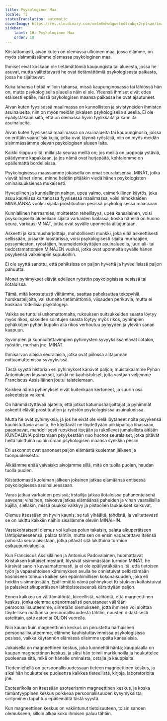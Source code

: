 ```yaml
---
title: Psykologinen Maa
locale: fi
statusTranslation: automatic
coverImage: https://res.cloudinary.com/xmfm6mhw3gwctndtcubgx2rptnae/image/upload/v1741354419/small_cover_la_gran_rebelion_28716e29d2.webp
sidebar:
    label: 18. Psykologinen Maa
    order: 18
---
```

Kiistattomasti, aivan kuten on olemassa ulkoinen maa, jossa elämme, on myös sisimmässämme olemassa psykologinen maa.

Ihmiset eivät koskaan ole tietämättömiä kaupungista tai alueesta, jossa he asuvat, mutta valitettavasti he ovat tietämättömiä psykologisesta paikasta, jossa he sijaitsevat.

Kuka tahansa tietää milloin tahansa, missä kaupunginosassa tai lähiössä hän on, mutta psykologisella alueella näin ei ole. Yleensä ihmiset eivät edes etäisesti epäile, missä psykologisen maansa paikassa he ovat ajautuneet.

Aivan kuten fyysisessä maailmassa on kunnollisten ja sivistyneiden ihmisten asuinalueita, niin on myös meidän jokaisen psykologisella alueella. Ei ole epäilystäkään siitä, että on olemassa hyvin tyylikkäitä ja kauniita asuinalueita.

Aivan kuten fyysisessä maailmassa on asuinalueita tai kaupunginosia, joissa on erittäin vaarallisia kujia, jotka ovat täynnä ryöstäjiä, niin on myös meidän sisimmässämme olevan psykologisen alueen laita.

Kaikki riippuu siitä, millaista seuraa meillä on; jos meillä on juoppoja ystäviä, päädymme kapakkaan, ja jos nämä ovat hurjapäitä, kohtalomme on epäilemättä bordelleissa.

Psykologisessa maassamme jokaisella on omat seuralaisensa, MINÄT, jotka vievät hänet sinne, minne heidän pitääkin viedä hänen psykologisten ominaisuuksiensa mukaisesti.

Hyveellinen ja kunniallinen nainen, upea vaimo, esimerkillinen käytös, joka asuu kauniissa kartanossa fyysisessä maailmassa, voisi himokkaiden MINÄJÄNSÄ vuoksi sijaita prostituution pesissä psykologisessa maassaan.

Kunniallinen herrasmies, moitteeton rehellisyys, upea kansalainen, voisi psykologisella alueellaan sijaita varkaiden luolassa, koska hänellä on huono seura, varkaus-MINÄT, jotka ovat syvälle uponneita alitajuntaan.

Askeetti ja katumusharjoittaja, mahdollisesti munkki, joka elää askeettisesti sellissään, jossakin luostarissa, voisi psykologisesti sijaita murhaajien, pyssymiesten, ryöstäjien, huumeidenkäyttäjien asuinalueella, juuri ali- tai tiedostamattomien MINÄJEN vuoksi, jotka ovat uponneita syvälle hänen psyykensä vaikeimpiin sopukoihin.

Ei ole syyttä sanottu, että pahiksissa on paljon hyvettä ja hyveellisissä paljon pahuutta.

Monet pyhimykset elävät edelleen ryöstön psykologisissa pesissä tai ilotaloissa.

Tämä, mitä korostetusti väitämme, saattaa paheksuttaa tekopyhiä, hurskastelijoita, valistuneita tietämättömiä, viisauden perikuvia, mutta ei koskaan todellisia psykologeja.

Vaikka se tuntuisi uskomattomalta, rukouksen suitsukkeiden seasta löytyy myös rikos, säkeiden sointujen seasta löytyy myös rikos, pyhimpien pyhäkköjen pyhän kupolin alla rikos verhoutuu pyhyyden ja ylevän sanan kaapuun.

Syvimpien ja kunnioitettavimpien pyhimysten syvyyksissä elävät ilotalon, ryöstön, murhan jne. MINÄT.

Ihmisarvon alaisia seuralaisia, jotka ovat piilossa alitajunnan mittaamattomissa syvyyksissä.

Tästä syystä historian eri pyhimykset kärsivät paljon; muistakaamme Pyhän Antoniuksen kiusaukset, kaikki ne kauhistukset, joita vastaan veljemme Franciscus Assisiläinen joutui taistelemaan.

Kaikkea nämä pyhimykset eivät kuitenkaan kertoneet, ja suurin osa askeeteista vaikeni.

On hämmästyttävää ajatella, että jotkut katumusharjoittajat ja pyhimmät askeetit elävät prostituution ja ryöstön psykologisissa asuinalueissa.

Mutta he ovat pyhimyksiä, ja jos he eivät ole vielä löytäneet noita psyykensä kauhistuttavia asioita, he käyttävät ne löydettyään piikkipaitoja lihassaan, paastoavat, mahdollisesti ruoskivat itseään ja rukoilevat jumalallista äitiään KUNDALINIA poistamaan psyykestään nuo huonot seuralaiset, jotka pitävät heitä lukittuina noihin oman psykologisen maansa synkkiin pesiin.

Eri uskonnot ovat sanoneet paljon elämästä kuoleman jälkeen ja tuonpuoleisesta.

Älkäämme enää vaivaisko aivojamme sillä, mitä on tuolla puolen, haudan tuolla puolen.

Kiistattomasti kuoleman jälkeen jokainen jatkaa elämäänsä entisessä psykologisessa asuinalueessaan.

Varas jatkaa varkaiden pesissä; irstailija jatkaa ilotaloissa pahanenteisenä aaveena; vihainen, raivoava jatkaa elämäänsä paheiden ja vihan vaarallisilla kujilla, sielläkin, missä puukko välkkyy ja pistoolien laukaukset kaikuvat.

Olemus itsessään on hyvin kaunis, se tuli ylhäältä, tähdistä, ja valitettavasti se on lukittu kaikkiin näihin sisällämme oleviin MINÄIHIN.

Vastakohtaisesti olemus voi kulkea polun takaisin, palata alkuperäiseen lähtöpisteeseensä, palata tähtiin, mutta sen on ensin vapautettava itsensä pahoista seuralaisistaan, jotka pitävät sitä lukittuina turmion esikaupunkialueilla.

Kun Franciscus Assisiläinen ja Antonius Padovalainen, huomattavat Kristuksen kaltaiset mestarit, löysivät sisimmästään turmion MINÄT, he kärsivät sanoin kuvaamattomasti, ja ei ole epäilystäkään siitä, että tietoisen työn ja vapaaehtoisen kärsimyksen avulla he onnistuivat pelkistämään kosmiseen tomuun kaiken sen epäinhimillisen kokonaisuuden, joka eli heidän sisimmässään. Epäilemättä nämä pyhimykset Kristuksen kaltaistuivat ja palasivat alkuperäiseen lähtöpisteeseensä kärsittyään paljon.

Ennen kaikkea on välttämätöntä, kiireellistä, välitöntä, että magneettinen keskus, jonka olemme epänormaalisti perustaneet väärään persoonallisuuteemme, siirretään olemukseen, jotta ihminen voi aloittaa täydellisen matkansa persoonallisuudesta tähtiin, nousten didaktisesti asteittain, aste asteelta OLION vuorella.

Niin kauan kuin magneettinen keskus on perustettu harhaiseen persoonallisuuteemme, elämme kauhistuttavimmissa psykologisissa pesissä, vaikka käytännön elämässä olisimme upeita kansalaisia.

Jokaisella on magneettinen keskus, joka luonnehtii häntä; kauppiaalla on kaupan magneettinen keskus, ja siksi hän toimii markkinoilla ja houkuttelee puoleensa sitä, mikä on hänelle ominaista, ostajia ja kauppiaita.

Tiedemiehellä on persoonallisuudessaan tieteen magneettinen keskus, ja siksi hän houkuttelee puoleensa kaikkea tieteellistä, kirjoja, laboratorioita jne.

Esoteerikolla on itsessään esoteerismin magneettinen keskus, ja koska tämäntyyppinen keskus poikkeaa persoonallisuuden kysymyksistä, siirtyminen tapahtuu epäilemättä tästä syystä.

Kun magneettinen keskus on vakiintunut tietoisuuteen, toisin sanoen olemukseen, silloin alkaa koko ihmisen paluu tähtiin.

